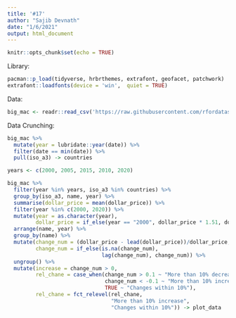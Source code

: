 ```yaml
---
title: '#17'
author: "Sajib Devnath"
date: "1/6/2021"
output: html_document
---
```


```r
knitr::opts_chunk$set(echo = TRUE)
```


Library: 

```r
pacman::p_load(tidyverse, hrbrthemes, extrafont, geofacet, patchwork)
extrafont::loadfonts(device = 'win',  quiet = TRUE)
```



Data: 

```r
big_mac <- readr::read_csv('https://raw.githubusercontent.com/rfordatascience/tidytuesday/master/data/2020/2020-12-22/big-mac.csv') %>% mutate(year = lubridate::year(date)) 
```


Data Crunching:

```r
big_mac %>% 
  mutate(year = lubridate::year(date)) %>% 
  filter(date == min(date)) %>% 
  pull(iso_a3) -> countries
```

```r
years <- c(2000, 2005, 2015, 2010, 2020)

big_mac %>% 
  filter(year %in% years, iso_a3 %in% countries) %>% 
  group_by(iso_a3, name, year) %>% 
  summarise(dollar_price = mean(dollar_price)) %>% 
  filter(year %in% c(2000, 2020)) %>%
  mutate(year = as.character(year),
         dollar_price = if_else(year == "2000", dollar_price * 1.51, dollar_price)) %>% 
  arrange(name, year) %>% 
  group_by(name) %>% 
  mutate(change_num = (dollar_price - lead(dollar_price))/dollar_price,
         change_num = if_else(is.na(change_num), 
                              lag(change_num), change_num)) %>% 
  ungroup() %>% 
  mutate(increase = change_num > 0,
         rel_chane = case_when(change_num > 0.1 ~ "More than 10% decrease",
                               change_num < -0.1 ~ "More than 10% increase",
                               TRUE ~ "Changes within 10%"),
         rel_chane = fct_relevel(rel_chane, 
                                 "More than 10% increase",
                                 "Changes within 10%")) -> plot_data


  
```





































